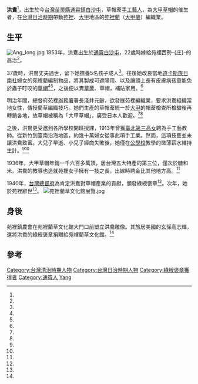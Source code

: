 {{Infobox_Person
| name           = 洪鴦
|image= 苑裡藺草文化館與洪鴦銅像.jpg
|box_width= 250px
| caption        = 苑裡藺草文化館與洪鴦銅像
|occupation= 編織家
| period         = 
| other_names    = 
| sex            = 女
|birth_date= {{Birth date|1853|7|7}}
|birth_place={{QING-1862}}[[臺灣府|臺灣府]][[淡水廳|淡水廳]][[後壟堡|後壟堡]][[白沙屯_(苗栗縣)|白沙墩莊]]
|death_date= {{Death date and age|1941|8|16|1853|8|7}}
|death_place= {{TWN-JPN}}[[新竹州|新竹州]][[苗栗郡|苗栗郡]][[苑裡街|苑裡街]]
| nationality    = {{QING}}（1853年-1895年）<br>{{JPN-EMP}}（1895年-1941年）
| residence      = 
| languages      = 
| spouse         = 高治
| parents =
| children       = 5名
| relatives=
| educate        = 
| past           = 
| work           =
| award          =綠綬褒章
}}

'''洪鴦'''{{BD|1853年|7月7日|1941年|8月16日|Hong Yang}}<ref name="台灣心女人23"/>，出生於今[[台灣|台灣]][[苗栗縣|苗栗縣]][[通霄鎮|通霄鎮]][[白沙屯_(苗栗縣)|白沙屯]]，草帽蓆[[手工藝人|手工藝人]]，為[[大甲草帽|大甲草帽]]的催生者，在[[台灣日治時期|台灣日治時期]]帶動[[苑裡|苑裡]]、[[大甲|大甲]]地區的[[苑裡藺|苑裡藺]]（[[大甲藺|大甲藺]]）編織業。

==生平==
[[File:Ang_Iong.jpg|thumb]]
1853年，洪鴦出生於[[通霄|通霄]][[白沙屯_(苗栗縣)|白沙屯]]，22歲時嫁給苑裡西勢-{庄}-的高治<ref name="楊順發"/>。

37歲時，洪鴦丈夫過世，留下她撫養5名孩子成人<ref name="台灣心女人23"/>。往後她改良當地[[道卡斯族|道卡斯族]][[日南社|日南社]]婦女的苑裡藺編制物品，將其製成可遮陽用、以及讓頭上長有皮膚病孩童能免於蟲子叮咬的[[草帽|草帽]]<ref name="尋找一代宗師"/><ref name="台灣的多元文化"/>，之後便以賣[[草蓆|草蓆]]、草帽，補貼家用。<ref name="博物館"/>

明治年間，總督府苑裡[[辦務署|辦務署]]署長淺井元齡，欲發展苑裡編織業，要求洪鴦組織當地女性，傳授藺草編織技巧。她們生產的草帽蓆統一於[[大甲|大甲]]的帽蓆檢查所檢驗後再轉銷各地，故草帽被稱為「大甲草帽」，廣受日本人歡迎。<ref name="楊順發"/><ref name="博物館"/>

之後，洪鴦更受邀到各所學校開班授課，1913年曾獲[[臺北第三高女|臺北第三高女]]聘為手工藝教師。從新竹到臺南沿海地區，約幾十萬婦女從事此項手工業。然而，這項技藝並未讓洪鴦致富。大兒子早逝、小兒子經商失敗後，她僅在[[公學校|公學校]]教學的微薄薪水維持生計。<ref name="博物館"/><ref name="台灣心女人24"/>

1936年，大甲草帽年銷一千六百多萬頂，居台灣五大特產的第三位，僅次於糖和米。洪鴦的教導也造就苑裡女子擁有一技之長，出嫁時聘金比其他地方高。<ref name="楊順發"/>

1940年，[[台灣總督府|台灣總督府]]為肯定洪鴦對草帽產業的貢獻，頒發綠綬褒章<ref name="楊順發"/>。次年，她於苑裡辭世<ref name="博物館"/>。
[[File:苑裡藺草文化館展覽.jpg|thumb]]

==身後==
苑裡鎮農會在苑裡藺草文化館大門口前塑立洪鴦雕像。其旅居美國的玄孫高志輝，還將洪鴦的綠綬褒章捐贈給苑裡藺草文化館。<ref name="楊順發"/>

==參考==
{{Portal box|人物|台灣}}
{{reflist|1|refs=
<ref name="台灣心女人23">{{cite book |title=《台灣心女人》 |publisher=[[遠流出版公司|遠流出版公司]] |author=林滿秋 |location=台灣 |isbn=957-324-196-X |date=2000年11月1日 |chapter=〈大甲草帽的推廣人─洪鴦 1853.7.7～1941.8.16〉 |page=23頁}}</ref>

<ref name="楊順發">{{cite journal |author=楊順發|url=http://www.taichung-life.com.tw/index.php?REQUEST_ID=cGFnZT1jb2x1bW5fcmVwb3J0&CID=24604&sub_class=%AB%CA%AD%B1%ACG%A8%C6&pn=3|title=〈搶救珍貴的藺草編織文化產業〉|journal=《科技人文雜誌》|issue=第124期|date=2016-06|accessdate=2017-02-20|publisher=中時科技人文雜誌社|location=台灣|language=zh-tw}}</ref>

<ref name="尋找一代宗師">{{cite book |title=《尋找一代宗師：那些工藝師傅教我的事》 |publisher=PCuSER電腦人文化 |author=程薰緩 |location=台灣 |isbn=978-986-199-316-4 |date=2011年11月8日 |chapter=〈苗栗．藺草〉 |page=78頁}}</ref>

<ref name="台灣的多元文化">{{cite book |title=《台灣的多元文化》 |publisher=[[五南文化|五南文化]] |author=洪泉湖 |location=台灣 |isbn=978-957-113-912-8 |date=2008年10月1日 |chapter=〈鄉土與多元文化 〉 |page=204頁}}</ref>

<ref name="博物館">{{Cite web|url=http://women.nmth.gov.tw/information_103_39973.html|work=臺灣女人|title=大甲草帽的催生者─洪鴦（1853－1941）|language=zh-tw|publisher=國立臺灣歷史博物館|author=|date=|accessdate=2017-02-20}}</ref>

<ref name="台灣心女人24">{{cite book |title=《台灣心女人》 |publisher=遠流出版公司 |author=林滿秋 |location=台灣 |isbn=957-3-24196-X |date=2000年11月1日 |chapter=〈大甲草帽的推廣人─洪鴦 1853.7.7～1941.8.16〉 |page=24頁}}</ref>
}}

{{DEFAULTSORT:Hong Yang}}
[[Category:台灣清治時期人物|Category:台灣清治時期人物]]
[[Category:台灣日治時期人物|Category:台灣日治時期人物]]
[[Category:綠綬褒章獲得者|Category:綠綬褒章獲得者]]
[[Category:通霄人|Category:通霄人]]
[[Category:洪姓|Yang]]